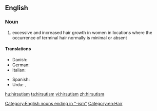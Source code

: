 {{wikipedia}}
==English==

===Noun===
{{en-noun|-|s}}

# excessive and increased hair growth in women in locations where the occurrence of terminal hair normally is minimal or absent

====Translations====
{{trans-top|excessive and increased hair growth}}
* Danish: {{t+|da|hirsutisme|c}}
* German: {{t+|de|Hirsutismus|m}}
* Italian: {{t-|it|irsutismo|m}}
{{trans-mid}}
* Spanish: {{t|es|hirsutismo|m}}
* Urdu: {{t|ur|urdu|sc=ur-Arab}}, {{t|ur|faltu baal|sc=ur-Arab}}
{{trans-bottom}}

[[Category:English nouns ending in "-ism"]]
[[Category:en:Hair]]

[[hu:hirsutism]]
[[ta:hirsutism]]
[[vi:hirsutism]]
[[zh:hirsutism]]